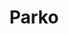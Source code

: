 ---
title: Parko
slug: "parko"
order: 4
published: true
aboutcompany: Parko is an male fashion store in Brazil, based in Fortaleza, Ceará, but with national cover.
project: This e-commerce project has as main core the misson of clearly represent the brand soul, as the brand has the freedom as main core.
tags: [
    'UI',
    'Fashion',
    'Magento 2'
]
colorone: "#222222"
colortwo: "#000000"
mock: 'mock.png'
mockMobile: 'mock-mobile.png'
gallery: [
    'danilo-nobre-parko.jpg',
    'danilo-nobre-parko-mobile.jpg'
]
video: parko-timelapse.mp4
---